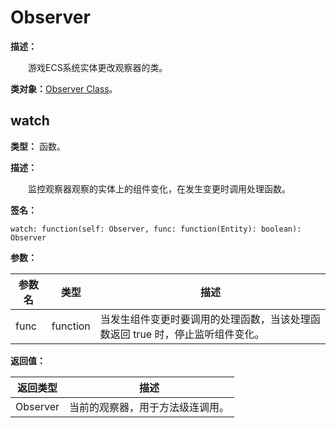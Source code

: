 # Observer

**描述：**

&emsp;&emsp;游戏ECS系统实体更改观察器的类。

**类对象：**[Observer Class](/docs/api/Class%20Object/Observer)。

## watch

**类型：** 函数。

**描述：**

&emsp;&emsp;监控观察器观察的实体上的组件变化，在发生变更时调用处理函数。

**签名：**
```tl
watch: function(self: Observer, func: function(Entity): boolean): Observer
```

**参数：**

| 参数名 | 类型 | 描述 |
| --- | --- | --- |
| func | function | 当发生组件变更时要调用的处理函数，当该处理函数返回 true 时，停止监听组件变化。 |

**返回值：**

| 返回类型 | 描述 |
| --- | --- |
| Observer | 当前的观察器，用于方法级连调用。 |